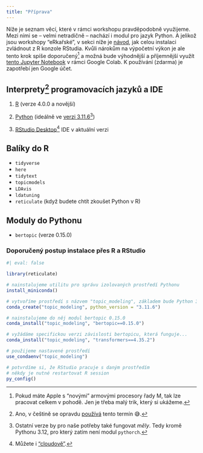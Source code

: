 ```yaml
---
title: "Příprava"
---
```


Níže je seznam věcí, které v rámci workshopu pravděpodobně využijeme. Mezi nimi se -- velmi netradičně -- nachází i modul pro jazyk Python. A jelikož jsou workshopy "eRkařské", v sekci níže je [návod](#sec-python-setup), jak celou instalaci zvládnout z R konzole RStudia. Kvůli nárokům na výpočetní výkon je ale tento krok spíše doporučený[^1] a možná bude výhodnější a příjemnější využít [tento Jupyter Notebook](https://colab.research.google.com/drive/1pseOtmte-9AH6DtDAzatRoDU9KQgLYSU?usp=sharing) v rámci Google Colab. K používání (zdarma) je zapotřebí jen Google účet.

[^1]: Pokud máte Apple s "novými" armovými procesory řady M, tak lze pracovat celkem v pohodě. Jen je třeba malý trik, který si ukážeme.

## Interprety[^2] programovacích jazyků a IDE

[^2]: Ano, v češtině se opravdu [používá](https://cs.wikipedia.org/wiki/Interpret_(software)) tento termín 😅.

1.  [R](https://cloud.r-project.org/) (verze 4.0.0 a novější)

2.  [Python](https://www.python.org/) (ideálně ve [verzi 3.11.6](https://www.python.org/downloads/release/python-3116/)[^3])

3.  [RStudio Desktop](https://posit.co/download/rstudio-desktop/)[^4] IDE v aktuální verzi

[^3]: Ostatní verze by pro naše potřeby také fungovat *měly*. Tedy kromě Pythonu 3.12, pro který zatím není modul `pythorch`.

[^4]: Můžete i ["cloudově"](https://posit.cloud/).

## Balíky do R

-   `tidyverse`
-   `here`
-   `tidytext`
-   `topicmodels`
-   `LDAvis`
-   `ldatuning`
-   `reticulate` (když budete chtít zkoušet Python v R)

## Moduly do Pythonu

-   `bertopic` (verze 0.15.0)

### Doporučený postup instalace přes R a RStudio {#sec-python-setup}

```r
#| eval: false

library(reticulate)

# nainstalujeme utilitu pro správu izolovaných prostředí Pythonu
install_miniconda()

# vytvoříme prostředí s názvem "topic_modeling", základem bude Python 3.11.6
conda_create("topic_modeling", python_version = "3.11.6")

# nainstalujeme do něj modul bertopic 0.15.0
conda_install("topic_modeling", "bertopic==0.15.0")

# vyžádáme specifickou verzi závislosti bertopicu, která funguje...
conda_install("topic_modeling", "transformers==4.35.2")

# použijeme nastavené prostředí
use_condaenv("topic_modeling")

# potvrdíme si, že RStudio pracuje s daným prostředím
# někdy je nutné restartovat R session
py_config()
```
